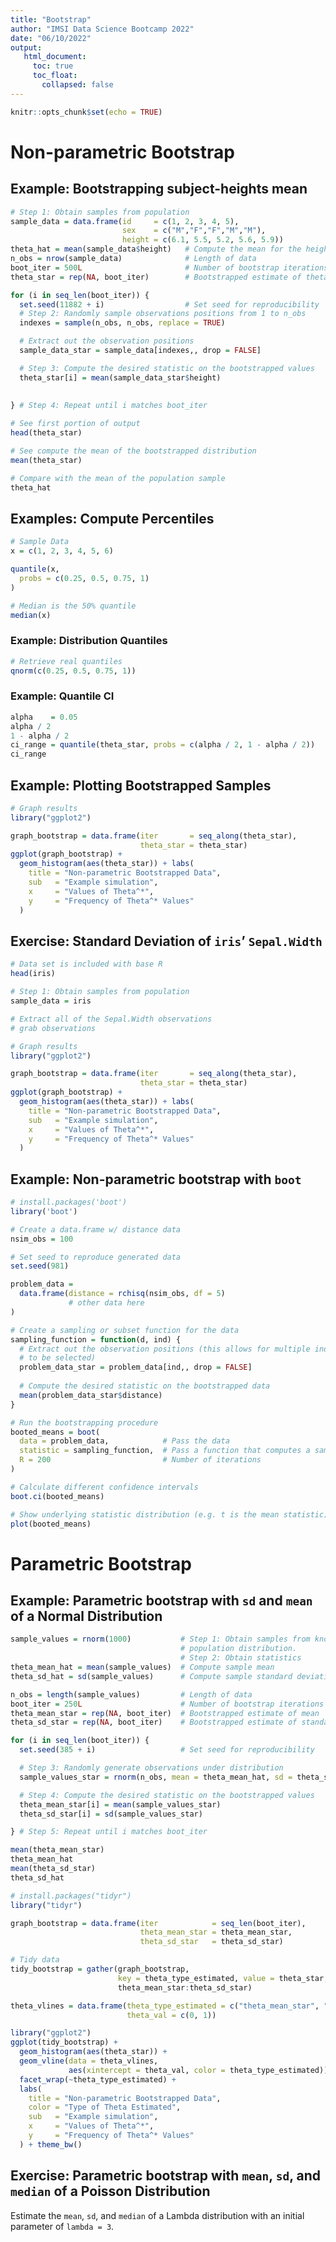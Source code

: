 ```yaml
---
title: "Bootstrap"
author: "IMSI Data Science Bootcamp 2022"
date: "06/10/2022"
output:
   html_document:
     toc: true
     toc_float:
       collapsed: false
---
```


```r
knitr::opts_chunk$set(echo = TRUE)
```

# Non-parametric Bootstrap

## Example: Bootstrapping subject-heights mean

```r
# Step 1: Obtain samples from population
sample_data = data.frame(id     = c(1, 2, 3, 4, 5),
                         sex    = c("M","F","F","M","M"),
                         height = c(6.1, 5.5, 5.2, 5.6, 5.9))                            
theta_hat = mean(sample_data$height)   # Compute the mean for the height data
n_obs = nrow(sample_data)              # Length of data
boot_iter = 500L                       # Number of bootstrap iterations
theta_star = rep(NA, boot_iter)        # Bootstrapped estimate of theta

for (i in seq_len(boot_iter)) {
  set.seed(11882 + i)                  # Set seed for reproducibility
  # Step 2: Randomly sample observations positions from 1 to n_obs
  indexes = sample(n_obs, n_obs, replace = TRUE)

  # Extract out the observation positions
  sample_data_star = sample_data[indexes,, drop = FALSE]

  # Step 3: Compute the desired statistic on the bootstrapped values
  theta_star[i] = mean(sample_data_star$height)
  
  
} # Step 4: Repeat until i matches boot_iter 

# See first portion of output
head(theta_star)

# See compute the mean of the bootstrapped distribution
mean(theta_star)

# Compare with the mean of the population sample
theta_hat
```

## Examples: Compute Percentiles

```r
# Sample Data
x = c(1, 2, 3, 4, 5, 6)

quantile(x, 
  probs = c(0.25, 0.5, 0.75, 1)
)

# Median is the 50% quantile
median(x)
```

### Example: Distribution Quantiles

```r
# Retrieve real quantiles
qnorm(c(0.25, 0.5, 0.75, 1))
```


### Example: Quantile CI

```r
alpha    = 0.05
alpha / 2
1 - alpha / 2
ci_range = quantile(theta_star, probs = c(alpha / 2, 1 - alpha / 2))
ci_range
```


## Example: Plotting Bootstrapped Samples

```r
# Graph results
library("ggplot2")

graph_bootstrap = data.frame(iter       = seq_along(theta_star),
                             theta_star = theta_star)
ggplot(graph_bootstrap) + 
  geom_histogram(aes(theta_star)) + labs(
    title = "Non-parametric Bootstrapped Data",
    sub   = "Example simulation",
    x     = "Values of Theta^*",
    y     = "Frequency of Theta^* Values"
  )
```


## Exercise: Standard Deviation of `iris`' `Sepal.Width`

```r
# Data set is included with base R
head(iris)

# Step 1: Obtain samples from population
sample_data = iris

# Extract all of the Sepal.Width observations
# grab observations
```

```r
# Graph results
library("ggplot2")

graph_bootstrap = data.frame(iter       = seq_along(theta_star),
                             theta_star = theta_star)
ggplot(graph_bootstrap) + 
  geom_histogram(aes(theta_star)) + labs(
    title = "Non-parametric Bootstrapped Data",
    sub   = "Example simulation",
    x     = "Values of Theta^*",
    y     = "Frequency of Theta^* Values"
  )
```



## Example: Non-parametric bootstrap with `boot`

```r
# install.packages('boot')
library('boot')

# Create a data.frame w/ distance data
nsim_obs = 100

# Set seed to reproduce generated data
set.seed(981)

problem_data = 
  data.frame(distance = rchisq(nsim_obs, df = 5)
             # other data here 
)

# Create a sampling or subset function for the data
sampling_function = function(d, ind) {
  # Extract out the observation positions (this allows for multiple indices
  # to be selected)
  problem_data_star = problem_data[ind,, drop = FALSE]
  
  # Compute the desired statistic on the bootstrapped data
  mean(problem_data_star$distance)
}

# Run the bootstrapping procedure
booted_means = boot(
  data = problem_data,            # Pass the data
  statistic = sampling_function,  # Pass a function that computes a sample and statistic
  R = 200                         # Number of iterations
)

# Calculate different confidence intervals
boot.ci(booted_means)

# Show underlying statistic distribution (e.g. t is the mean statistic)
plot(booted_means)
```


# Parametric Bootstrap

## Example: Parametric bootstrap with `sd` and `mean` of a Normal Distribution

```r
sample_values = rnorm(1000)           # Step 1: Obtain samples from known
                                      # population distribution.
                                      # Step 2: Obtain statistics
theta_mean_hat = mean(sample_values)  # Compute sample mean
theta_sd_hat = sd(sample_values)      # Compute sample standard deviation

n_obs = length(sample_values)         # Length of data
boot_iter = 250L                      # Number of bootstrap iterations
theta_mean_star = rep(NA, boot_iter)  # Bootstrapped estimate of mean
theta_sd_star = rep(NA, boot_iter)    # Bootstrapped estimate of standard dev

for (i in seq_len(boot_iter)) {
  set.seed(385 + i)                   # Set seed for reproducibility

  # Step 3: Randomly generate observations under distribution
  sample_values_star = rnorm(n_obs, mean = theta_mean_hat, sd = theta_sd_hat )

  # Step 4: Compute the desired statistic on the bootstrapped values
  theta_mean_star[i] = mean(sample_values_star)
  theta_sd_star[i] = sd(sample_values_star)

} # Step 5: Repeat until i matches boot_iter 

mean(theta_mean_star)
theta_mean_hat
mean(theta_sd_star)
theta_sd_hat
```

```r
# install.packages("tidyr")
library("tidyr")

graph_bootstrap = data.frame(iter            = seq_len(boot_iter),
                             theta_mean_star = theta_mean_star,
                             theta_sd_star   = theta_sd_star)

# Tidy data
tidy_bootstrap = gather(graph_bootstrap,
                        key = theta_type_estimated, value = theta_star,
                        theta_mean_star:theta_sd_star)

theta_vlines = data.frame(theta_type_estimated = c("theta_mean_star", "theta_sd_star"), 
                          theta_val = c(0, 1))

library("ggplot2")
ggplot(tidy_bootstrap) + 
  geom_histogram(aes(theta_star)) +
  geom_vline(data = theta_vlines,
             aes(xintercept = theta_val, color = theta_type_estimated)) +
  facet_wrap(~theta_type_estimated) + 
  labs(
    title = "Non-parametric Bootstrapped Data",
    color = "Type of Theta Estimated",
    sub   = "Example simulation",
    x     = "Values of Theta^*",
    y     = "Frequency of Theta^* Values"
  ) + theme_bw()
```

## Exercise: Parametric bootstrap with `mean`, `sd`, and `median` of a Poisson Distribution

Estimate the `mean`, `sd`, and `median` of a Lambda distribution with an initial
parameter of `lambda = 3`.

```r

```


```r


```
